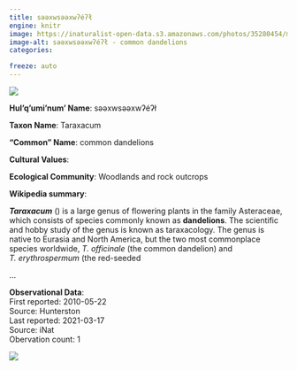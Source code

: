 ```yaml
---
title: səәxwsəәxwʔéʔł
engine: knitr
image: https://inaturalist-open-data.s3.amazonaws.com/photos/35280454/medium.jpg
image-alt: səәxwsəәxwʔéʔł - common dandelions
categories:

freeze: auto
---
```

![](https://inaturalist-open-data.s3.amazonaws.com/photos/35280454/medium.jpg){fig-alt="səәxwsəәxwʔéʔł - common dandelions"}

**Hul'q'umi'num' Name**: səәxwsəәxwʔéʔł



**Taxon Name**: Taraxacum

**"Common" Name**: common dandelions

**Cultural Values**:  

::: {layout-nrow=1 style="width:60%"}

:::

**Ecological Community**: Woodlands and rock outcrops

**Wikipedia summary**:  
<p class="mw-empty-elt">

</p>
<p><i><b>Taraxacum</b></i> (<span></span>) is a large genus of flowering plants in the family Asteraceae, which consists of species commonly known as <b>dandelions</b>. The scientific and hobby study of the genus is known as taraxacology. The genus is native to Eurasia and North America, but the two most commonplace species worldwide, <i>T.&#160;officinale</i> (the common dandelion) and <i>T.&#160;erythrospermum</i> (the red-seeded</p>...

**Observational Data**:   
First reported: 2010-05-22  
Source: Hunterston  
Last reported: 2021-03-17  
Source: iNat  
Obervation count: 1

![](community_dist.png)
